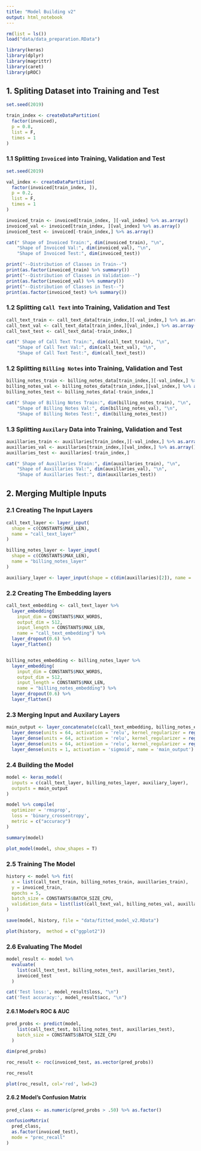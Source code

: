 ```yaml
---
title: "Model Building v2"
output: html_notebook
---
```


```r
rm(list = ls())
load("data/data_preparation.RData")
```

```r
library(keras)
library(dplyr)
library(magrittr)
library(caret)
library(pROC)
```

## 1. Spliting Dataset into Training and Test

```r
set.seed(2019)

train_index <- createDataPartition(
  factor(invoiced),
  p = 0.8,
  list = F,
  times = 1
)
```

### 1.1 Splitting `Invoiced` into Training, Validation and Test

```r
set.seed(2019)

val_index <- createDataPartition(
  factor(invoiced[train_index, ]),
  p = 0.2,
  list = F,
  times = 1
)

invoiced_train <- invoiced[train_index, ][-val_index] %>% as.array()
invoiced_val <- invoiced[train_index, ][val_index] %>% as.array()
invoiced_test <- invoiced[-train_index,] %>% as.array()

cat(" Shape of Invoiced Train:", dim(invoiced_train), "\n",
    "Shape of Invoiced Val:", dim(invoiced_val), "\n",
    "Shape of Invoiced Test:", dim(invoiced_test))
```

```r
print("--Distribution of Classes in Train--")
print(as.factor(invoiced_train) %>% summary())
print("--Distribution of Classes in Validation--")
print(as.factor(invoiced_val) %>% summary())
print("--Distribution of Classes in Test--")
print(as.factor(invoiced_test) %>% summary())
```

### 1.2 Splitting `Call Text` into Training, Validation and Test

```r
call_text_train <- call_text_data[train_index,][-val_index,] %>% as.array()
call_text_val <- call_text_data[train_index,][val_index,] %>% as.array()
call_text_test <- call_text_data[-train_index,]

cat(" Shape of Call Text Train:", dim(call_text_train), "\n",
    "Shape of Call Text Val:", dim(call_text_val), "\n",
    "Shape of Call Text Test:", dim(call_text_test))
```

### 1.2 Splitting `Billing Notes` into Training, Validation and Test

```r
billing_notes_train <- billing_notes_data[train_index,][-val_index,] %>% as.array()
billing_notes_val <- billing_notes_data[train_index,][val_index,] %>% as.array()
billing_notes_test <- billing_notes_data[-train_index,]

cat(" Shape of Billing Notes Train:", dim(billing_notes_train), "\n",
    "Shape of Billing Notes Val:", dim(billing_notes_val), "\n",
    "Shape of Billing Notes Test:", dim(billing_notes_test))
```

### 1.3 Splitting `Auxilary` Data into Training, Validation and Test

```r
auxillaries_train <- auxillaries[train_index,][-val_index,] %>% as.array()
auxillaries_val <- auxillaries[train_index,][val_index,] %>% as.array()
auxillaries_test <- auxillaries[-train_index,]

cat(" Shape of Auxillaries Train:", dim(auxillaries_train), "\n",
    "Shape of Auxillaries Val:", dim(auxillaries_val), "\n",
    "Shape of Auxillaries Test:", dim(auxillaries_test))
```

## 2. Merging Multiple Inputs

### 2.1 Creating The Input Layers

```r
call_text_layer <- layer_input(
  shape = c(CONSTANTS$MAX_LEN),
  name = "call_text_layer"
)

billing_notes_layer <- layer_input(
  shape = c(CONSTANTS$MAX_LEN),
  name = "billing_notes_layer"
)

auxiliary_layer <- layer_input(shape = c(dim(auxillaries)[2]), name = 'auxiliary_layer')
```

### 2.2 Creating The Embedding layers

```r
call_text_embedding <- call_text_layer %>%
  layer_embedding(
    input_dim = CONSTANTS$MAX_WORDS,
    output_dim = 512,
    input_length = CONSTANTS$MAX_LEN,
    name = "call_text_embedding") %>%
  layer_dropout(0.6) %>%
  layer_flatten()


billing_notes_embedding <- billing_notes_layer %>%
  layer_embedding(
    input_dim = CONSTANTS$MAX_WORDS,
    output_dim = 512,
    input_length = CONSTANTS$MAX_LEN,
    name = "billing_notes_embedding") %>%
  layer_dropout(0.6) %>%
  layer_flatten()
```

### 2.3 Merging Input and Auxilary Layers

```r
main_output <- layer_concatenate(c(call_text_embedding, billing_notes_embedding, auxiliary_layer)) %>%
  layer_dense(units = 64, activation = 'relu', kernel_regularizer = regularizer_l2(l = 0.001)) %>%
  layer_dense(units = 64, activation = 'relu', kernel_regularizer = regularizer_l2(l = 0.001)) %>%
  layer_dense(units = 64, activation = 'relu', kernel_regularizer = regularizer_l2(l = 0.001)) %>%
  layer_dense(units = 1, activation = 'sigmoid', name = 'main_output')
```

### 2.4 Building the Model

```r
model <- keras_model(
  inputs = c(call_text_layer, billing_notes_layer, auxiliary_layer),
  outputs = main_output
)
```

```r
model %>% compile(
  optimizer = 'rmsprop',
  loss = 'binary_crossentropy',
  metric = c("accuracy")
)

summary(model)
```

```r
plot_model(model, show_shapes = T)
```

### 2.5 Training The Model

```r
history <- model %>% fit(
  x = list(call_text_train, billing_notes_train, auxillaries_train),
  y = invoiced_train,
  epochs = 5,
  batch_size = CONSTANTS$BATCH_SIZE_CPU,
  validation_data = list(list(call_text_val, billing_notes_val, auxillaries_val), invoiced_val)
)

save(model, history, file = "data/fitted_model_v2.RData")
```

```r
plot(history,  method = c("ggplot2"))
```

### 2.6 Evaluating The Model

```r
model_result <- model %>%
  evaluate(
    list(call_text_test, billing_notes_test, auxillaries_test),
    invoiced_test
  )
```

```r
cat('Test loss:', model_result$loss, "\n")
cat('Test accuracy:', model_result$acc, "\n")
```


#### 2.6.1 Model's ROC & AUC

```r
pred_probs <- predict(model,
    list(call_text_test, billing_notes_test, auxillaries_test),
    batch_size = CONSTANTS$BATCH_SIZE_CPU
  )

dim(pred_probs)
```

```r
roc_result <- roc(invoiced_test, as.vector(pred_probs))

roc_result
```

```r
plot(roc_result, col='red', lwd=2)
```

#### 2.6.2 Model's Confusion Matrix

```r
pred_class <- as.numeric(pred_probs > .50) %>% as.factor()

confusionMatrix(
  pred_class,
  as.factor(invoiced_test),
  mode = "prec_recall"
)
```
